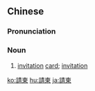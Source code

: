{{also|请柬}}
==Chinese==
{{zh-forms|s=请柬}}

===Pronunciation===
{{zh-pron
|m=qǐngjiǎn
|c=ceng2 gaan2
|mn=qz,xm,zz:chhéng-kán
|cat=n
}}

===Noun===
{{zh-noun}}

# [[invitation]] [[card]]; [[invitation]]

{{zh-cat|Advanced}}

[[ko:請柬]]
[[hu:請柬]]
[[ja:請柬]]